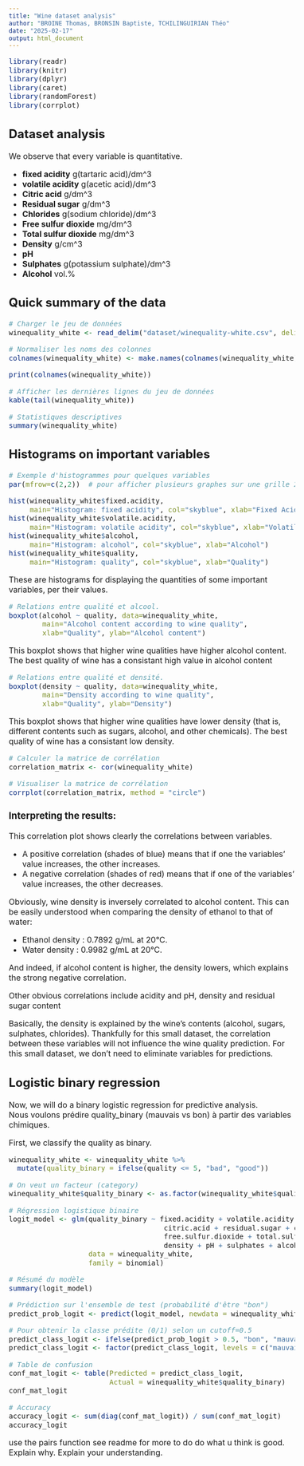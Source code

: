 ```yaml
---
title: "Wine dataset analysis"
author: "BROINE Thomas, BRONSIN Baptiste, TCHILINGUIRIAN Théo"
date: "2025-02-17"
output: html_document
---
```


<style type="text/css">

body, td {
   font-size: 16px;
}
code.r{
  font-size: 14px;
}
pre {
  font-size: 14px
}
</style>

```r
library(readr)
library(knitr)
library(dplyr)
library(caret)
library(randomForest)
library(corrplot)
```

## Dataset analysis

We observe that every variable is quantitative.

- **fixed acidity** g(tartaric acid)/dm^3
- **volatile acidity** g(acetic acid)/dm^3
- **Citric acid** g/dm^3
- **Residual sugar** g/dm^3
- **Chlorides** g(sodium chloride)/dm^3
- **Free sulfur dioxide** mg/dm^3
- **Total sulfur dioxide** mg/dm^3
- **Density** g/cm^3
- **pH**
- **Sulphates** g(potassium sulphate)/dm^3
- **Alcohol** vol.%

## Quick summary of the data

```r
# Charger le jeu de données
winequality_white <- read_delim("dataset/winequality-white.csv", delim = ";", escape_double = FALSE, trim_ws = TRUE, show_col_types = FALSE)

# Normaliser les noms des colonnes
colnames(winequality_white) <- make.names(colnames(winequality_white))

print(colnames(winequality_white))

# Afficher les dernières lignes du jeu de données
kable(tail(winequality_white))

# Statistiques descriptives
summary(winequality_white)
```

## Histograms on important variables

```r
# Exemple d'histogrammes pour quelques variables
par(mfrow=c(2,2))  # pour afficher plusieurs graphes sur une grille 2x2

hist(winequality_white$fixed.acidity, 
     main="Histogram: fixed acidity", col="skyblue", xlab="Fixed Acidity")
hist(winequality_white$volatile.acidity, 
     main="Histogram: volatile acidity", col="skyblue", xlab="Volatile Acidity")
hist(winequality_white$alcohol, 
     main="Histogram: alcohol", col="skyblue", xlab="Alcohol")
hist(winequality_white$quality, 
     main="Histogram: quality", col="skyblue", xlab="Quality")
```

These are histograms for displaying the quantities of some important variables, per their values.

```r
# Relations entre qualité et alcool.
boxplot(alcohol ~ quality, data=winequality_white,
        main="Alcohol content according to wine quality",
        xlab="Quality", ylab="Alcohol content")
```

This boxplot shows that higher wine qualities have higher alcohol content. The best quality of wine has a consistant high value in alcohol content

```r
# Relations entre qualité et densité.
boxplot(density ~ quality, data=winequality_white,
        main="Density according to wine quality",
        xlab="Quality", ylab="Density")
```

This boxplot shows that higher wine qualities have lower density (that is, different contents such as sugars, alcohol, and other chemicals). The best quality of wine has a consistant low density.

```r
# Calculer la matrice de corrélation
correlation_matrix <- cor(winequality_white)

# Visualiser la matrice de corrélation
corrplot(correlation_matrix, method = "circle")
```

### Interpreting the results:

This correlation plot shows clearly the correlations between variables.

- A positive correlation (shades of blue) means that if one the variables' value increases, the other increases.
- A negative correlation (shades of red) means that if one of the variables' value increases, the other decreases.

Obviously, wine density is inversely correlated to alcohol content. This can be easily understood when comparing the density of ethanol to that of water:

- Ethanol density : 0.7892 g/mL at 20°C.
- Water density : 0.9982 g/mL at 20°C.

And indeed, if alcohol content is higher, the density lowers, which explains the strong negative correlation.

Other obvious correlations include acidity and pH, density and residual sugar content

Basically, the density is explained by the wine's contents (alcohol, sugars, sulphates, chlorides). Thankfully for this small dataset, the correlation between these variables will not influence the wine quality prediction. For this small dataset, we don't need to eliminate variables for predictions.

## Logistic binary regression

Now, we will do a binary logistic regression for predictive analysis.  
Nous voulons prédire quality_binary (mauvais vs bon) à partir des variables chimiques.

First, we classify the quality as binary.

```r
winequality_white <- winequality_white %>%
  mutate(quality_binary = ifelse(quality <= 5, "bad", "good"))

# On veut un facteur (category)
winequality_white$quality_binary <- as.factor(winequality_white$quality_binary)
```

```r
# Régression logistique binaire
logit_model <- glm(quality_binary ~ fixed.acidity + volatile.acidity + 
                                     citric.acid + residual.sugar + chlorides + 
                                     free.sulfur.dioxide + total.sulfur.dioxide + 
                                     density + pH + sulphates + alcohol,
                   data = winequality_white,
                   family = binomial)

# Résumé du modèle
summary(logit_model)

# Prédiction sur l'ensemble de test (probabilité d'être "bon")
predict_prob_logit <- predict(logit_model, newdata = winequality_white, type = "response")

# Pour obtenir la classe prédite (0/1) selon un cutoff=0.5
predict_class_logit <- ifelse(predict_prob_logit > 0.5, "bon", "mauvais")
predict_class_logit <- factor(predict_class_logit, levels = c("mauvais", "bon"))

# Table de confusion
conf_mat_logit <- table(Predicted = predict_class_logit, 
                        Actual = winequality_white$quality_binary)
conf_mat_logit

# Accuracy
accuracy_logit <- sum(diag(conf_mat_logit)) / sum(conf_mat_logit)
accuracy_logit
```

use the pairs function
see readme for more to do
do what u think is good. Explain why. Explain your understanding.

